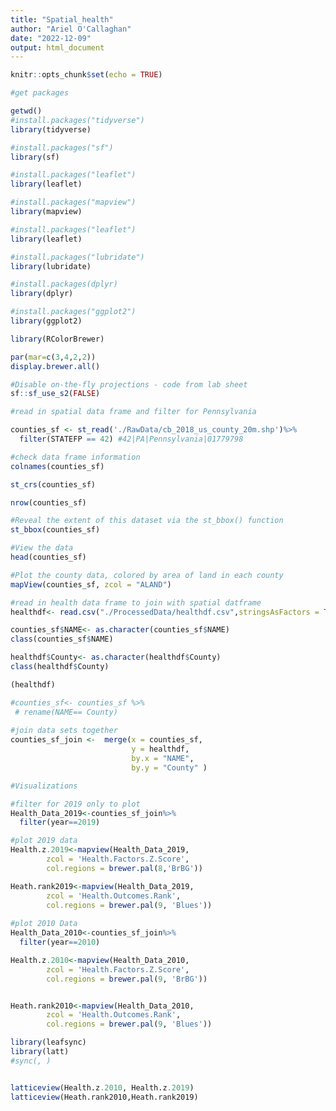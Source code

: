 ```yaml
---
title: "Spatial_health"
author: "Ariel O'Callaghan"
date: "2022-12-09"
output: html_document
---
```


```r
knitr::opts_chunk$set(echo = TRUE)

#get packages 

getwd()
#install.packages("tidyverse")
library(tidyverse)

#install.packages("sf")
library(sf)

#install.packages("leaflet")
library(leaflet)

#install.packages("mapview")
library(mapview)

#install.packages("leaflet")
library(leaflet)

#install.packages("lubridate")
library(lubridate)

#install.packages(dplyr)
library(dplyr)

#install.packages("ggplot2")
library(ggplot2)

library(RColorBrewer)

par(mar=c(3,4,2,2))
display.brewer.all()

#Disable on-the-fly projections - code from lab sheet 
sf::sf_use_s2(FALSE)

#read in spatial data frame and filter for Pennsylvania 

counties_sf <- st_read('./RawData/cb_2018_us_county_20m.shp')%>% 
  filter(STATEFP == 42) #42|PA|Pennsylvania|01779798

#check data frame information 
colnames(counties_sf)

st_crs(counties_sf) 

nrow(counties_sf)

#Reveal the extent of this dataset via the st_bbox() function
st_bbox(counties_sf)

#View the data
head(counties_sf)

#Plot the county data, colored by area of land in each county
mapView(counties_sf, zcol = "ALAND")

#read in health data frame to join with spatial datframe 
healthdf<- read.csv("./ProcessedData/healthdf.csv",stringsAsFactors = TRUE)

counties_sf$NAME<- as.character(counties_sf$NAME)
class(counties_sf$NAME)

healthdf$County<- as.character(healthdf$County)
class(healthdf$County)

(healthdf)

#counties_sf<- counties_sf %>% 
 # rename(NAME== County)
  
#join data sets together 
counties_sf_join <-  merge(x = counties_sf,
                           y = healthdf, 
                           by.x = "NAME", 
                           by.y = "County" )
```


```r
#Visualizations 

#filter for 2019 only to plot
Health_Data_2019<-counties_sf_join%>%
  filter(year==2019)

#plot 2019 data
Health.z.2019<-mapview(Health_Data_2019, 
        zcol = 'Health.Factors.Z.Score', 
        col.regions = brewer.pal(8,'BrBG'))

Heath.rank2019<-mapview(Health_Data_2019, 
        zcol = 'Health.Outcomes.Rank', 
        col.regions = brewer.pal(9, 'Blues'))
      
#plot 2010 Data
Health_Data_2010<-counties_sf_join%>%
  filter(year==2010)

Health.z.2010<-mapview(Health_Data_2010, 
        zcol = 'Health.Factors.Z.Score', 
        col.regions = brewer.pal(9, 'BrBG'))


Heath.rank2010<-mapview(Health_Data_2010, 
        zcol = 'Health.Outcomes.Rank', 
        col.regions = brewer.pal(9, 'Blues'))

library(leafsync)
library(latt)
#sync(, )


latticeview(Health.z.2010, Health.z.2019)
latticeview(Heath.rank2010,Heath.rank2019)

```
